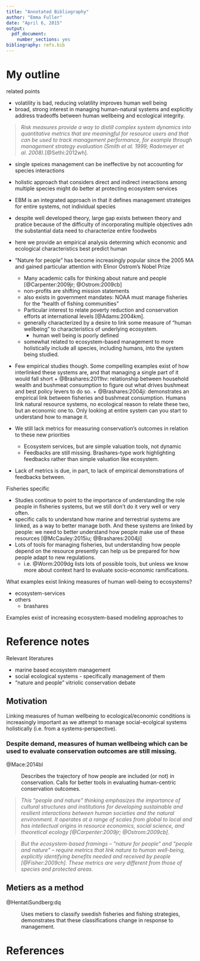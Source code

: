 ```yaml
---
title: "Annotated Bibliography"
author: "Emma Fuller"
date: "April 6, 2015"
output:
  pdf_document:
    number_sections: yes
bibliography: refs.bib
---
```


# My outline

related points

+ volatility is bad, reducing volatility improves human well being
+ broad, strong interest in managing human-natural systems and explicitly address tradeoffs between human wellbeing and ecological integrity. 

> _Risk measures provide a way to distill complex system dynamics into quantitative metrics that are meaningful for resource users and that can be used to track management performance, for example through management strategy evaluation (Smith et al. 1999; Rademeyer et al. 2008)._[@Sethi:2012wh].


+ single speices management can be ineffective by not accounting for species interactions
+ holistic approach that considers direct and indirect ineractions among multiple species might do better at protecting ecosystem services
+ EBM is an integrated approach in that it defines management strateiges for entire systems, not individual species
+ despite well developed theory, large gap exists between theory and pratice because of the difficulty of incorporating multiple objectives adn the substantial data need to characterize entire foodwebs
+ here we provide an empirical analysis determing which economic and ecological characteristics best predict human 

+ "Nature for people" has become increasingly popular since the 2005 MA and gained particular attention with Elinor Ostrom's Nobel Prize
    + Many academic calls for thinking about nature and people [@Carpenter:2009jr; @Ostrom:2009cb]
    + non-profits are shifting mission statements
    + also exists in government mandates: NOAA must manage fisheries for the "health of fishing communities"
    + Particular interest to relate poverty reduction and conservation efforts at international levels [@Adams:2004km].
    + generally characterized by a desire to link some measure of "human wellbeing" to characteristics of underlying ecosystem. 
        + human well being is poorly defined
    + somewhat related to ecosystem-based management to more holistically include all species, including humans, into the system being studied. 
+ Few empirical studies though. Some compelling examples exist of how interlinked these systems are, and that managing a single part of it would fall short
      + @Brashares:2011hv: relationship between household wealth and bushmeat consumption to figure out what drives bushmeat and best policy levers to do so. 
      + @Brashares:2004ji: demonstrates an empirical link between fisheries and bushmeat consumption. Humans link natural resource systems, no ecological reason to relate these two, but an economic one to. Only looking at entire system can you start to understand how to manage it. 
+  We still lack metrics for measuring conservation's outcomes in relation to these new priorities
    + Ecosystem services, but are simple valuation tools, not dynamic
    + Feedbacks are still missing. Brashares-type work highlighting feedbacks rather than simple valuation like ecosystem. 
+ Lack of metrics is due, in part, to lack of empirical demonstrations of feedbacks between. 

Fisheries specific

+ Studies continue to point to the importance of understanding the role people in fisheries systems, but we still don't do it very well or very often. 
+ specific calls to understand how marine and terrestrial systems are linked, as a way to better manage both. And these systems are linked by people: we need to better understand how people make use of these resources [@McCauley:2015iu; @Brashares:2004ji]
+ Lots of tools for managing fisheries, but understanding how people depend on the resource presently can help us be prepared for how people adapt to new regulations. 
    + i.e. @Worm:2009dg lists lots of possible tools, but unless we know more about context hard to evaluate socio-economic ramifications.

What examples exist linking measures of human well-being to ecosystems?

+ ecosystem-services
+ others
  + brashares
  
Examples exist of increasing ecosystem-based modeling approaches to 

# Reference notes
Relevant literatures

+ marine based ecosystem management
+ social ecological systems - specifically management of them
+ "nature and people" vitriolic conservation debate

## Motivation 
Linking measures of human wellbeing to ecological/economic conditions is increasingly important as we attempt to manage social-ecolgical systems holistically (i.e. from a systems-perspective).

### Despite demand, measures of human wellbeing which can be used to evaluate conservation outcomes are still missing. 

@Mace:2014bl

:   Describes the trajectory of how people are included (or not) in conservation. Calls for better tools in evaluating human-centric conservation outcomes.

> _This "people and nature" thinking emphasizes the importance of cultural structures and institutions for developing sustainable and resilient interactions between human societies and the natural environment. It operates at a range of scales from global to local and has intellectual origins in resource economics, social science, and theoretical ecology [@Carpenter:2009jr; @Ostrom:2009cb]._

> _But the ecosystem-based framings -- "nature for people" and "people and nature" -- require metrics that link nature to human well-being, explicitly identifying benefits needed and received by people [@Fisher:2009ch]. These metrics are very different from those of species and protected areas._

## Metiers as a method

@HentatiSundberg:dq

:   Uses metiers to classify swedish fisheries and fishing strategies, demonstrates that these classifications change in response to management. 

# References